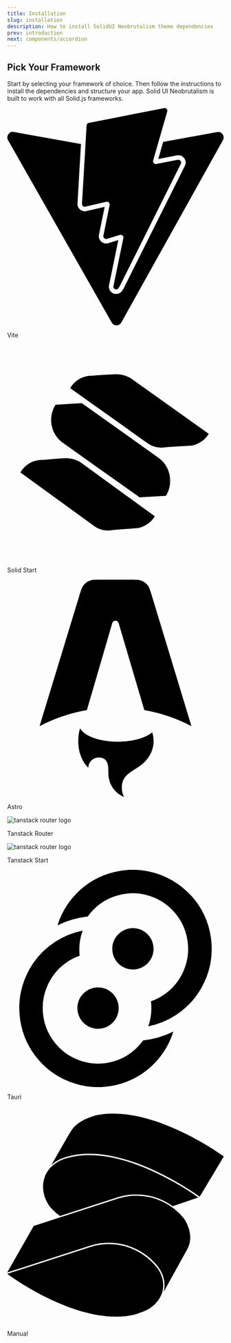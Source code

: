 ```yaml
---
title: Installation
slug: installation
description: How to install SolidUI Neobrutalism theme dependencies
prev: introduction
next: components/accordion
---
```



## Pick Your Framework

Start by selecting your framework of choice. Then follow the instructions to install the dependencies and structure your app. Solid UI Neobrutalism is built to work with all Solid.js frameworks.

<div class="mt-8 grid gap-4 sm:grid-cols-2 sm:gap-6">
  <LinkedCard href="/docs/installation/vite">
    <svg role="img" viewBox="0 0 24 24" xmlns="http://www.w3.org/2000/svg">
      <title>Vite</title>
      <path d="m8.286 10.578.512-8.657a.306.306 0 0 1 .247-.282L17.377.006a.306.306 0 0 1 .353.385l-1.558 5.403a.306.306 0 0 0 .352.385l2.388-.46a.306.306 0 0 1 .332.438l-6.79 13.55-.123.19a.294.294 0 0 1-.252.14c-.177 0-.35-.152-.305-.369l1.095-5.301a.306.306 0 0 0-.388-.355l-1.433.435a.306.306 0 0 1-.389-.354l.69-3.375a.306.306 0 0 0-.37-.36l-2.32.536a.306.306 0 0 1-.374-.316zm14.976-7.926L17.284 3.74l-.544 1.887 2.077-.4a.8.8 0 0 1 .84.369.8.8 0 0 1 .034.783L12.9 19.93l-.013.025-.015.023-.122.19a.801.801 0 0 1-.672.37.826.826 0 0 1-.634-.302.8.8 0 0 1-.16-.67l1.029-4.981-1.12.34a.81.81 0 0 1-.86-.262.802.802 0 0 1-.165-.67l.63-3.08-2.027.468a.808.808 0 0 1-.768-.233.81.81 0 0 1-.217-.6l.389-6.57-7.44-1.33a.612.612 0 0 0-.64.906L11.58 23.691a.612.612 0 0 0 1.066-.004l11.26-20.135a.612.612 0 0 0-.644-.9z" />
    </svg>
    <p>Vite</p>
  </LinkedCard>
  <LinkedCard href="/docs/installation/solid-start">
    <svg
      data-hk="00000010210"
      width="500"
      height="500"
      viewBox="0 0 500 500"
      xmlns="http://www.w3.org/2000/svg"
      role="img"
    >
      <path d="M233.205 430.856L304.742 425.279C304.742 425.279 329.208 421.295 343.569 397.659L293.041 385.443L233.205 430.856Z" />
      <path d="M134.278 263.278C113.003 264.341 73.6443 268.059 73.6443 268.059L245.173 392.614L284.265 402.44L343.569 397.925L170.977 273.105C170.977 273.105 157.148 263.278 137.203 263.278C136.139 263.278 135.342 263.278 134.278 263.278Z" />
      <path d="M355.536 238.58L429.2 234.065C429.2 234.065 454.464 230.348 468.825 206.977L416.435 193.964L355.536 238.58Z" />
      <path d="M251.289 68.6128C229.217 69.4095 188.795 72.5964 188.795 72.5964L367.503 200.072L407.926 210.429L469.09 206.712L289.318 78.9702C289.318 78.9702 274.426 68.6128 253.417 68.6128C252.885 68.6128 252.087 68.6128 251.289 68.6128Z" />
      <path d="M31.0946 295.679C30.8287 295.945 30.8287 296.21 30.8287 296.475L77.8993 330.469L202.623 420.764C228.95 439.62 264.586 431.653 282.67 402.44L187.465 333.921L110.077 277.62C100.504 270.715 89.8663 267.528 79.2289 267.528C60.6134 267.528 42.2639 277.354 31.0946 295.679Z" />
      <path d="M147.043 99.9505C147.043 100.216 146.776 100.482 146.511 100.747L195.442 135.538L244.374 170.062L325.751 227.957C353.142 247.345 389.841 239.642 407.925 210.695L358.461 175.374L308.997 140.318L228.153 82.6881C218.047 75.5177 206.611 72.0652 195.442 72.0652C176.561 72.3308 158.212 81.8915 147.043 99.9505Z" />
      <path d="M112.471 139.255L175.497 208.305C178.423 212.289 181.614 216.006 185.337 219.193L308.199 354.105L369.364 350.387C387.448 321.439 380.002 282.135 352.611 262.748L271.234 204.852L222.568 170.328L173.636 135.538L112.471 139.255Z" />
      <path d="M111.939 140.052C94.1213 168.734 101.567 207.509 128.427 226.629L209.005 283.994L258.735 319.049L308.199 354.105C326.283 325.158 318.836 285.852 291.445 266.465L112.471 139.255C112.471 139.521 112.204 139.787 111.939 140.052Z" />
    </svg>
    <p>Solid Start</p>
  </LinkedCard>
  <LinkedCard href="/docs/installation/astro">
    <svg role="img" viewBox="0 0 24 24" xmlns="http://www.w3.org/2000/svg">
      <title>Astro</title>
      <path d="M16.074 16.86c-.72.616-2.157 1.035-3.812 1.035-2.032 0-3.735-.632-4.187-1.483-.161.488-.198 1.046-.198 1.402 0 0-.106 1.75 1.111 2.968 0-.632.513-1.145 1.145-1.145 1.083 0 1.082.945 1.081 1.712v.069c0 1.164.711 2.161 1.723 2.582a2.347 2.347 0 0 1-.236-1.029c0-1.11.652-1.523 1.41-2.003.602-.383 1.272-.807 1.733-1.66a3.129 3.129 0 0 0 .378-1.494 3.14 3.14 0 0 0-.148-.954zM15.551.6c.196.244.296.572.496 1.229l4.368 14.347a18.18 18.18 0 0 0-5.222-1.768L12.35 4.8a.37.37 0 0 0-.71.002l-2.81 9.603a18.175 18.175 0 0 0-5.245 1.771L7.974 1.827c.2-.656.3-.984.497-1.227a1.613 1.613 0 0 1 .654-.484C9.415 0 9.757 0 10.443 0h3.135c.686 0 1.03 0 1.32.117A1.614 1.614 0 0 1 15.55.6z" />
    </svg>
    <p>Astro</p>
  </LinkedCard>
  <LinkedCard href="/docs/installation/tanstack-router">
    <Image src={tanstackLogo} alt="tanstack router logo" class="size-10" />
    <p>Tanstack Router</p>
  </LinkedCard>
  <LinkedCard href="/docs/installation/tanstack-start">
    <Image src={tanstackLogo} alt="tanstack router logo" class="size-10" />
    <p>Tanstack Start</p>
  </LinkedCard>
  <LinkedCard href="/docs/installation/tauri">
    <svg role="img" viewBox="0 0 24 24" xmlns="http://www.w3.org/2000/svg">
      <title>Tauri</title>
      <path d="M15.657 17.282a8.7339 8.7339 0 0 0 3.0125-1.2251 8.728 8.728 0 0 0 3.2216-3.7452 8.7232 8.7232 0 0 0 .6717-4.8932 8.7247 8.7247 0 0 0-2.0931-4.474C19.3375 1.6857 17.8833.7753 16.264.3225a8.7358 8.7358 0 0 0-4.941.07 8.7318 8.7318 0 0 0-4.1117 2.7393 8.726 8.726 0 0 0-1.6336 2.9933 10.1908 10.1908 0 0 1 3.3484-.972 6.1356 6.1356 0 0 1 3.1666-2.2827 6.1387 6.1387 0 0 1 3.4721-.0492 6.1365 6.1365 0 0 1 2.9427 1.8425 6.1326 6.1326 0 0 1 1.4709 3.1439 6.1305 6.1305 0 0 1-.4721 3.4384 6.133 6.133 0 0 1-2.2638 2.6317 6.1312 6.1312 0 0 1-1.3123.6409c.0303.2471.046.4987.046.754a6.1166 6.1166 0 0 1-.3372 2.0094Zm-1.727-6.2691c1.263 0 2.2868-1.0234 2.2868-2.2857 0-1.2624-1.0238-2.2857-2.2868-2.2857s-2.2868 1.0233-2.2868 2.2857c0 1.2623 1.0238 2.2857 2.2868 2.2857ZM8.3665 6.7132a8.7342 8.7342 0 0 0-3.0365 1.23 8.7287 8.7287 0 0 0-3.2215 3.745 8.7235 8.7235 0 0 0-.6718 4.8932A8.7255 8.7255 0 0 0 3.53 21.0555a8.7318 8.7318 0 0 0 4.1877 2.6219 8.7364 8.7364 0 0 0 4.941-.0698 8.7326 8.7326 0 0 0 4.1117-2.7394 8.7258 8.7258 0 0 0 1.6363-3.0021 10.1905 10.1905 0 0 1-3.3497.9789 6.1569 6.1569 0 0 1-.2787.3596 6.1352 6.1352 0 0 1-2.8893 1.925 6.139 6.139 0 0 1-3.4721.0492 6.1363 6.1363 0 0 1-2.9427-1.8425 6.1317 6.1317 0 0 1-1.4709-3.1439 6.13 6.13 0 0 1 .472-3.4385 6.1338 6.1338 0 0 1 2.2639-2.6317 6.1372 6.1372 0 0 1 1.2865-.6318 6.1961 6.1961 0 0 1-.035-.6592c0-.7444.1327-1.458.376-2.118Zm1.6998 6.2738c-1.263 0-2.2868 1.0234-2.2868 2.2858 0 1.2623 1.0239 2.2856 2.2868 2.2856 1.263 0 2.2868-1.0233 2.2868-2.2856 0-1.2624-1.0238-2.2858-2.2868-2.2858Z" />
    </svg>
    <p>Tauri</p>
  </LinkedCard>
  <LinkedCard href="/docs/installation/manual">
    <svg role="img" viewBox="0 0 24 24" xmlns="http://www.w3.org/2000/svg">
      <title>Solid</title>
      <path d="M11.558.788A9.082 9.082 0 0 0 9.776.99l-.453.15c-.906.303-1.656.755-2.1 1.348l-.301.452-2.035 3.528c.426-.387.974-.698 1.643-.894h.001l.613-.154h.001a8.82 8.82 0 0 1 1.777-.206c2.916-.053 6.033 1.148 8.423 2.36 2.317 1.175 3.888 2.32 3.987 2.39L24 5.518c-.082-.06-1.66-1.21-3.991-2.386-2.393-1.206-5.521-2.396-8.45-2.343zM8.924 5.366a8.634 8.634 0 0 0-1.745.203l-.606.151c-1.278.376-2.095 1.16-2.43 2.108-.334.948-.188 2.065.487 3.116.33.43.747.813 1.216 1.147L12.328 10h.001a6.943 6.943 0 0 1 6.013 1.013l2.844-.963c-.17-.124-1.663-1.2-3.91-2.34-2.379-1.206-5.479-2.396-8.352-2.344zm5.435 4.497a6.791 6.791 0 0 0-1.984.283L2.94 13.189 0 18.334l9.276-2.992a6.945 6.945 0 0 1 7.408 2.314v.001c.695.903.89 1.906.66 2.808l2.572-4.63c.595-1.041.45-2.225-.302-3.429a6.792 6.792 0 0 0-5.255-2.543zm-3.031 5.341a6.787 6.787 0 0 0-2.006.283L.008 18.492c.175.131 2.02 1.498 4.687 2.768 2.797 1.332 6.37 2.467 9.468 1.712l.454-.152h.002c1.278-.376 2.134-1.162 2.487-2.09.353-.93.207-2.004-.541-2.978a6.791 6.791 0 0 0-5.237-2.548z" />
    </svg>
    <p>Manual</p>
  </LinkedCard>
</div>

